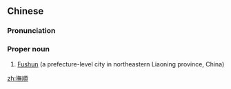{{also|抚顺}}
==Chinese==
{{zh-forms|s=抚顺}}

===Pronunciation===
{{zh-pron
|m=Fǔshùn
|c=fu2 seon6
|cat=pn
}}

===Proper noun===
{{zh-proper noun}}

# [[Fushun]] (a prefecture-level city in northeastern Liaoning province, China)

{{zh-cat|Cities}}

[[zh:撫順]]